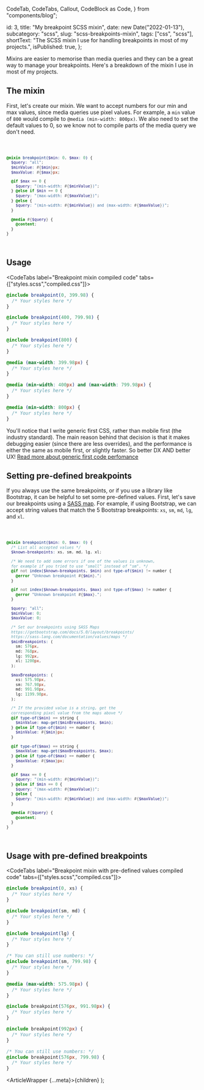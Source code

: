   CodeTab,
  CodeTabs,
  Callout,
  CodeBlock as Code,
} from "components/blog";

  id: 3,
  title: "My breakpoint SCSS mixin",
  date: new Date("2022-01-13"),
  subcategory: "scss",
  slug: "scss-breakpoints-mixin",
  tags: ["css", "scss"],
  shortText:
    "The SCSS mixin I use for handling breakpoints in most of my projects.",
  isPublished: true,
};

Mixins are easier to memorise than media queries and they can be a great way to manage your breakpoints. Here's a breakdown of the mixin I use in most of my projects.

## The mixin

First, let's create our mixin. We want to accept numbers for our min and max values, since media queries use pixel values. For example, a `min` value of `800` would compile to `@media (min-width: 800px)`. We also need to set the default values to 0, so we know not to compile parts of the media query we don't need.

<Code filename="mixins.scss">

```scss
@mixin breakpoint($min: 0, $max: 0) {
  $query: "all";
  $minValue: #{$min}px;
  $maxValue: #{$max}px;

  @if $max == 0 {
    $query: "(min-width: #{$minValue})";
  } @else if $min == 0 {
    $query: "(max-width: #{$maxValue})";
  } @else {
    $query: "(min-width: #{$minValue}) and (max-width: #{$maxValue})";
  }

  @media #{$query} {
    @content;
  }
}
```

</Code>

## Usage

<CodeTabs label="Breakpoint mixin compiled code" tabs={["styles.scss","compiled.css"]}>

<CodeTab label="styles.scss">

```scss
@include breakpoint(0, 399.98) {
  /* Your styles here */
}

@include breakpoint(400, 799.98) {
  /* Your styles here */
}

@include breakpoint(800) {
  /* Your styles here */
}
```

</CodeTab>

<CodeTab label="compiled.scss">

```css
@media (max-width: 399.98px) {
  /* Your styles here */
}

@media (min-width: 400px) and (max-width: 799.98px) {
  /* Your styles here */
}

@media (min-width: 800px) {
  /* Your styles here */
}
```

</CodeTab>

</CodeTabs>

You'll notice that I write generic first CSS, rather than mobile first (the industry standard). The main reason behind that decision is that it makes debugging easier (since there are less overrides), and the performance is either the same as mobile first, or slightly faster. So better DX AND better UX! [Read more about generic first code perfomance](https://www.smashingmagazine.com/2018/12/generic-css-mobile-first/#performance-implications)

## Setting pre-defined breakpoints

If you always use the same breakpoints, or if you use a library like Bootstrap, it can be helpful to set some pre-defined values. First, let's save our breakpoints using a [SASS map](https://sass-lang.com/documentation/values/maps). For example, if using Bootstrap, we can accept string values that match the 5 Bootstrap breakpoints: `xs`, `sm`, `md`, `lg`, and `xl`.

<Code filename="mixins.scss">

```scss 
@mixin breakpoint($min: 0, $max: 0) {
  /* List all accepted values */
  $known-breakpoints: xs, sm, md, lg, xl;

  /* We need to add some errors if one of the values is unknown, 
  for example if you tried to use "small" instead of "sm". */
  @if not index($known-breakpoints, $min) and type-of($min) != number {
    @error "Unknown breakpoint #{$min}.";
  }

  @if not index($known-breakpoints, $max) and type-of($max) != number {
    @error "Unknown breakpoint #{$max}.";
  }

  $query: "all";
  $minValue: 0;
  $maxValue: 0;

  /* Set our breakpoints using SASS Maps
  https://getbootstrap.com/docs/5.0/layout/breakpoints/
  https://sass-lang.com/documentation/values/maps */
  $minBreakpoints: (
    sm: 576px,
    md: 768px,
    lg: 992px,
    xl: 1200px,
  );

  $maxBreakpoints: (
    xs: 575.98px,
    sm: 767.98px,
    md: 991.98px,
    lg: 1199.98px,
  );

  /* If the provided value is a string, get the
  corresponding pixel value from the maps above */
  @if type-of($min) == string {
    $minValue: map-get($minBreakpoints, $min);
  } @else if type-of($min) == number {
    $minValue: #{$min}px;
  }

  @if type-of($max) == string {
    $maxValue: map-get($maxBreakpoints, $max);
  } @else if type-of($max) == number {
    $maxValue: #{$max}px;
  }

  @if $max == 0 {
    $query: "(min-width: #{$minValue})";
  } @else if $min == 0 {
    $query: "(max-width: #{$maxValue})";
  } @else {
    $query: "(min-width: #{$minValue}) and (max-width: #{$maxValue})";
  }

  @media #{$query} {
    @content;
  }
}
```

</Code>

## Usage with pre-defined breakpoints

<CodeTabs label="Breakpoint mixin with pre-defined values compiled code" tabs={["styles.scss","compiled.css"]}>

<CodeTab label="styles.scss">

```scss
@include breakpoint(0, xs) {
  /* Your styles here */
}

@include breakpoint(sm, md) {
  /* Your styles here */
}

@include breakpoint(lg) {
  /* Your styles here */
}

/* You can still use numbers: */
@include breakpoint(sm, 799.98) {
  /* Your styles here */
}
```

</CodeTab>

<CodeTab label="compiled.scss">

```css
@media (max-width: 575.98px) {
  /* Your styles here */
}

@include breakpoint(576px, 991.98px) {
  /* Your styles here */
}

@include breakpoint(992px) {
  /* Your styles here */
}

/* You can still use numbers: */
@include breakpoint(576px, 799.98) {
  /* Your styles here */
}
```

</CodeTab>

</CodeTabs>

  <ArticleWrapper {...meta}>{children}</ArticleWrapper>
);
